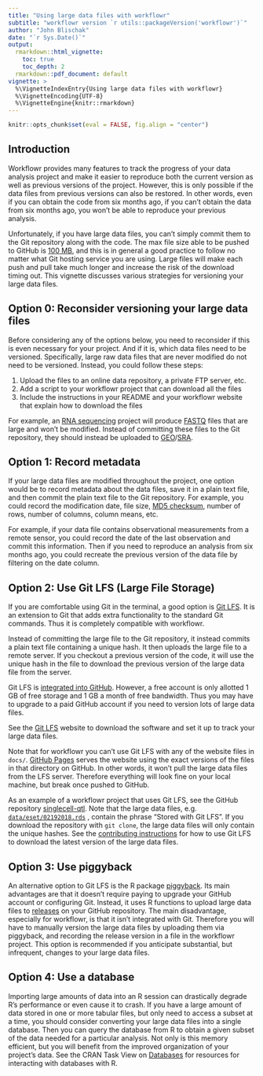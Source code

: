 ---
title: "Using large data files with workflowr"
subtitle: "workflowr version `r utils::packageVersion('workflowr')`"
author: "John Blischak"
date: "`r Sys.Date()`"
output:
  rmarkdown::html_vignette:
    toc: true
    toc_depth: 2
  rmarkdown::pdf_document: default
vignette: >
  %\VignetteIndexEntry{Using large data files with workflowr}
  %\VignetteEncoding{UTF-8}
  %\VignetteEngine{knitr::rmarkdown}
---

```{r setup, include=FALSE}
knitr::opts_chunk$set(eval = FALSE, fig.align = "center")
```

## Introduction

Workflowr provides many features to track the progress of your data analysis
project and make it easier to reproduce both the current version as well as
previous versions of the project. However, this is only possible if the data
files from previous versions can also be restored. In other words, even if you
can obtain the code from six months ago, if you can't obtain the data from six
months ago, you won't be able to reproduce your previous analysis.

Unfortunately, if you have large data files, you can't simply commit them to the
Git repository along with the code. The max file size able to be pushed to
GitHub is [100 MB][100mb], and this is in general a good practice to follow no
matter what Git hosting service you are using. Large files will make each push
and pull take much longer and increase the risk of the download timing out. This
vignette discusses various strategies for versioning your large data files.

[100mb]: https://help.github.com/en/github/managing-large-files/conditions-for-large-files

## Option 0: Reconsider versioning your large data files

Before considering any of the options below, you need to reconsider if this is
even necessary for your project. And if it is, which data files need to be
versioned. Specifically, large raw data files that are never modified do not
need to be versioned. Instead, you could follow these steps:

1. Upload the files to an online data repository, a private FTP server, etc.
1. Add a script to your workflowr project that can download all the files
1. Include the instructions in your README and your workflowr website that
explain how to download the files

For example, an [RNA sequencing][rna-seq] project will produce [FASTQ][fastq]
files that are large and won't be modified. Instead of committing these files to
the Git repository, they should instead be uploaded to [GEO][geo]/[SRA][sra].

[fastq]: https://en.wikipedia.org/wiki/FASTQ_format
[geo]: https://www.ncbi.nlm.nih.gov/geo/
[rna-seq]: https://en.wikipedia.org/wiki/RNA-Seq
[sra]: https://www.ncbi.nlm.nih.gov/sra

## Option 1: Record metadata

If your large data files are modified throughout the project, one option would
be to record metadata about the data files, save it in a plain text file, and
then commit the plain text file to the Git repository. For example, you could
record the modification date, file size, [MD5 checksum][md5], number of rows,
number of columns, column means, etc.

[md5]: https://en.wikipedia.org/wiki/MD5

For example, if your data file contains observational measurements from a remote
sensor, you could record the date of the last observation and commit this
information. Then if you need to reproduce an analysis from six months ago, you
could recreate the previous version of the data file by filtering on the date
column.

## Option 2: Use Git LFS (Large File Storage)

If you are comfortable using Git in the terminal, a good option is [Git
LFS][lfs]. It is an extension to Git that adds extra functionality to the
standard Git commands. Thus it is completely compatible with workflowr.

Instead of committing the large file to the Git repository, it instead commits a
plain text file containing a unique hash. It then uploads the large file to a
remote server. If you checkout a previous version of the code, it will use the
unique hash in the file to download the previous version of the large data file
from the server.

Git LFS is [integrated into GitHub][bandwidth]. However, a free account is only
allotted 1 GB of free storage and 1 GB a month of free bandwidth. Thus you may
have to upgrade to a paid GitHub account if you need to version lots of large
data files.

See the [Git LFS][lfs] website to download the software and set it up to track
your large data files.

Note that for workflowr you can't use Git LFS with any of the website files in
`docs/`. [GitHub Pages][gh-pages] serves the website using the exact versions of
the files in that directory on GitHub. In other words, it won't pull the large
data files from the LFS server. Therefore everything will look fine on your
local machine, but break once pushed to GitHub.

As an example of a workflowr project that uses Git LFS, see the GitHub
repository [singlecell-qtl][scqtl]. Note that the large data files, e.g.
[`data/eset/02192018.rds`][eset] , contain the phrase "Stored with Git LFS ". If
you download the repository with `git clone`, the large data files will only
contain the unique hashes. See the [contributing instructions][contributing] for
how to use Git LFS to download the latest version of the large data files.

[bandwidth]: https://help.github.com/en/github/managing-large-files/about-storage-and-bandwidth-usage
[contributing]: https://jdblischak.github.io/singlecell-qtl/contributing.html
[eset]: https://github.com/jdblischak/singlecell-qtl/blob/master/data/eset/02192018.rds
[gh-pages]: https://pages.github.com/
[lfs]: https://git-lfs.com/
[scqtl]: https://github.com/jdblischak/singlecell-qtl

## Option 3: Use piggyback

An alternative option to Git LFS is the R package [piggyback][]. Its main
advantages are that it doesn't require paying to upgrade your GitHub account or
configuring Git. Instead, it uses R functions to upload large data files to
[releases][] on your GitHub repository. The main disadvantage, especially for
workflowr, is that it isn't integrated with Git. Therefore you will have to
manually version the large data files by uploading them via piggyback, and
recording the release version in a file in the workflowr project. This option is
recommended if you anticipate substantial, but infrequent, changes to your large
data files.

[piggyback]: https://cran.r-project.org/package=piggyback
[releases]: https://help.github.com/en/github/administering-a-repository/about-releases

## Option 4: Use a database

Importing large amounts of data into an R session can drastically degrade R's
performance or even cause it to crash. If you have a large amount of data stored
in one or more tabular files, but only need to access a subset at a time, you
should consider converting your large data files into a single database. Then
you can query the database from R to obtain a given subset of the data needed
for a particular analysis. Not only is this memory efficient, but you will
benefit from the improved organization of your project's data. See the CRAN Task
View on [Databases][ctv-databases] for resources for interacting with databases
with R.

[ctv-databases]: https://cran.r-project.org/view=Databases
